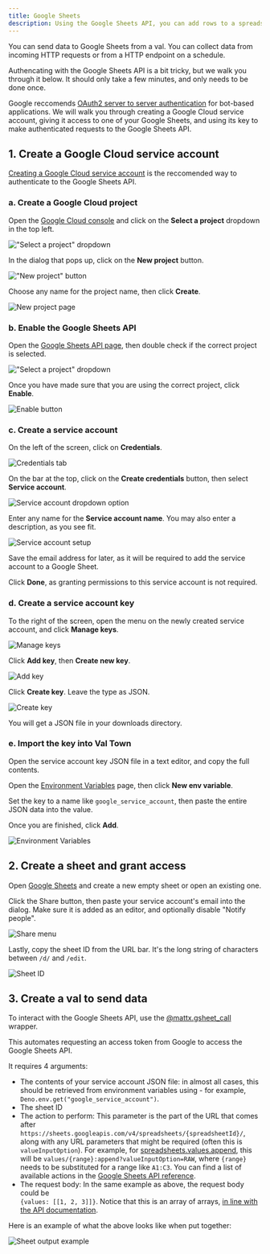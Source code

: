 ```yaml
---
title: Google Sheets
description: Using the Google Sheets API, you can add rows to a spreadsheet with Val Town.
---
```



You can send data to Google Sheets from a val. You can collect
data from incoming HTTP requests or from a HTTP endpoint on a schedule.

Authencating with the Google Sheets API is a bit tricky, but we walk you through it below. It should only take a few minutes, and only needs to be done once.

Google reccomends [OAuth2 server to server authentication](https://developers.google.com/identity/protocols/oauth2/service-account) for bot-based applications. We will walk you through creating a Google Cloud service account, giving it access to one of your Google Sheets, and using its key to make authenticated requests to the Google Sheets API.

## 1. Create a Google Cloud service account

[Creating a Google Cloud service account](https://developers.google.com/identity/protocols/oauth2/service-account#creatinganaccount) is the reccomended way to authenticate to the Google Sheets API.

### a. Create a Google Cloud project

Open the [Google Cloud console](https://console.cloud.google.com/) and click on
the **Select a project** dropdown in the top left.

!["Select a project" dropdown](./Google-Sheets/select_project_dropdown.png)

In the dialog that pops up, click on the **New project** button.

!["New project" button](./Google-Sheets/new_project.png)

Choose any name for the project name, then click **Create**.

![New project page](./Google-Sheets/project_name.png)

### b. Enable the Google Sheets API

Open the [Google Sheets API page](https://console.cloud.google.com/apis/library/sheets.googleapis.com),
then double check if the correct project is selected.

!["Select a project" dropdown](./Google-Sheets/select_project_dropdown.png)

Once you have made sure that you are using the correct project, click **Enable**.

![Enable button](./Google-Sheets/enable.png)

### c. Create a service account

On the left of the screen, click on **Credentials**.

![Credentials tab](./Google-Sheets/credentials_tab.png)

On the bar at the top, click on the **Create credentials** button, then select
**Service account**.

![Service account dropdown option](./Google-Sheets/create_service_account.png)

Enter any name for the **Service account name**. You may also enter a description,
as you see fit.

![Service account setup](./Google-Sheets/service_account_setup.png)

Save the email address for later, as it will be required to add the service account
to a Google Sheet.

Click **Done**, as granting permissions to this service account is not required.

### d. Create a service account key

To the right of the screen, open the menu on the newly created service account,
and click **Manage keys**.

![Manage keys](./Google-Sheets/manage_keys.png)

Click **Add key**, then **Create new key**.

![Add key](./Google-Sheets/create_new_key.png)

Click **Create key**. Leave the type as JSON.

![Create key](./Google-Sheets/create_new_key_2.png)

You will get a JSON file in your downloads directory.

### e. Import the key into Val Town

Open the service account key JSON file in a text editor, and copy the full contents.

Open the [Environment Variables](https://www.val.town/settings/environment-variables) page,
then click **New env variable**.

Set the key to a name like `google_service_account`, then paste the entire JSON data into the value.

Once you are finished, click **Add**.

![Environment Variables](./Google-Sheets/env.png)

## 2. Create a sheet and grant access

Open [Google Sheets](https://docs.google.com/spreadsheets/u/0/) and create a new empty sheet or open an existing one.

Click the Share button, then paste your service account's email into the dialog.
Make sure it is added as an editor, and optionally disable "Notify people".

![Share menu](./Google-Sheets/share.png)

Lastly, copy the sheet ID from the URL bar. It's the long string of characters between `/d/` and `/edit`.

![Sheet ID](./Google-Sheets/sheet_id.png)

## 3. Create a val to send data

To interact with the Google Sheets API, use the [@mattx.gsheet_call](https://www.val.town/v/mattx/gsheet_call) wrapper.

This automates requesting an access token from Google to access the Google Sheets API.

It requires 4 arguments:

- The contents of your service account JSON file: in almost all cases, this should be retrieved from environment variables
  using - for example, `Deno.env.get("google_service_account")`.
- The sheet ID
- The action to perform: This parameter is the part of the URL that comes after `https://sheets.googleapis.com/v4/spreadsheets/{spreadsheetId}/`,
  along with any URL parameters that might be required (often this is `valueInputOption`).
  For example, for [spreadsheets.values.append](https://developers.google.com/sheets/api/reference/rest/v4/spreadsheets.values/append),
  this will be `values/{range}:append?valueInputOption=RAW`, where `{range}` needs to be substituted for a range like `A1:C3`. You can find a list of available actions in the [Google Sheets API reference](https://developers.google.com/sheets/api/reference/rest/v4/spreadsheets.values).
- The request body: In the same example as above, the request body could be\
  `{values: [[1, 2, 3]]}`.
  Notice that this is an array of arrays, [in line with the API documentation](https://developers.google.com/sheets/api/reference/rest/v4/spreadsheets.values#ValueRange).

Here is an example of what the above looks like when put together:

<Val url="https://www.val.town/embed/mattx/gsheet_example" />

![Sheet output example](./Google-Sheets/sheet_output.png)
